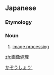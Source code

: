 ==Japanese==
{{ja-kanjitab|が|ぞう|しょ|り|yomi=o}}

===Etymology===
{{compound|lang=ja|sort=がぞうしょり|画像|tr1=gazō|t1=image|処理|tr2=shori|t2=processing}}

===Noun===
{{ja-noun|がぞうしょり}}

# [[image processing]]

[[Category:ja:Computer graphics|かぞうしょり']]

[[zh:画像処理]]
